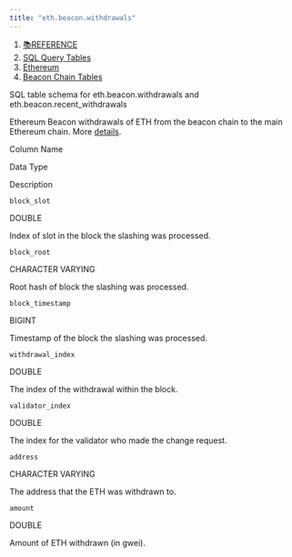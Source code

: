 ```yaml
---
title: "eth.beacon.withdrawals"
---
```


1. [📚REFERENCE](/reference)
2. [SQL Query Tables](/reference/sql-query-tables)
3. [Ethereum](/reference/sql-query-tables/ethereum)
4. [Beacon Chain Tables](/reference/sql-query-tables/ethereum/beacon-chain-tables)

SQL table schema for eth.beacon.withdrawals and eth.beacon.recent\_withdrawals

Ethereum Beacon withdrawals of ETH from the beacon chain to the main Ethereum chain. More [details](https://ethereum.org/en/staking/withdrawals/).

Column Name

Data Type

Description

`block_slot`

DOUBLE

Index of slot in the block the slashing was processed.

`block_root`

CHARACTER VARYING

Root hash of block the slashing was processed.

`block_timestamp`

BIGINT

Timestamp of the block the slashing was processed.

`withdrawal_index`

DOUBLE

The index of the withdrawal within the block.

`validator_index`

DOUBLE

The index for the validator who made the change request.

`address`

CHARACTER VARYING

The address that the ETH was withdrawn to.

`amount`

DOUBLE

Amount of ETH withdrawn (in gwei).
